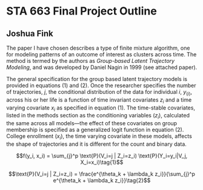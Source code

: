 
# STA 663 Final Project Outline 
## Joshua Fink

The paper I have chosen describes a type of finite mixture algorithm, one for modeling patterns of an outcome of interest as clusters across time. The method is termed by the authors as *Group-based Latent Trajectory Modeling*, and was developed by Daniel Nagin in 1999 (see attached paper).

The general specification for the group based latent trajectory models is provided in equations (1) and (2). Once the researcher specifies the number of trajectories, $j$, the conditional distribution of the data for individual $i$, $y_(i )$, across his or her life is a function of time invariant covariates $z_i$ and a time varying covariate $x_i$ as specified in equation (1). The time-stable covariates, listed in the methods section as the conditioning variables $(z_i)$, calculated the same across all models—the effect of these covariates on group membership is specified as a generalized logit function in equation (2). College enrollment $(x_i)$, the time varying covariate in these models, affects the shape of trajectories and it is different for the count and binary data.

$$f(y_i, x_i) = \sum_{j}^p \text{P}(V_i=j | Z_i=z_i) \text{P}(Y_i=y_i|V_j, X_i=x_i)\tag{1}$$

$$\text{P}(V_i=j | Z_i=z_i) = \frac{e^{\theta_k + \lambda_k z_i}}{\sum_{j}^p e^{\theta_k + \lambda_k z_i}}\tag{2}$$
